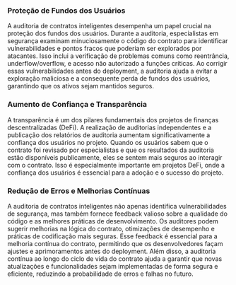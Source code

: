 ### Proteção de Fundos dos Usuários

A auditoria de contratos inteligentes desempenha um papel crucial na proteção dos fundos dos usuários. Durante a auditoria, especialistas em segurança examinam minuciosamente o código do contrato para identificar vulnerabilidades e pontos fracos que poderiam ser explorados por atacantes. Isso inclui a verificação de problemas comuns como reentrância, underflow/overflow, e acesso não autorizado a funções críticas. Ao corrigir essas vulnerabilidades antes do deployment, a auditoria ajuda a evitar a exploração maliciosa e a consequente perda de fundos dos usuários, garantindo que os ativos sejam mantidos seguros.

### Aumento de Confiança e Transparência

A transparência é um dos pilares fundamentais dos projetos de finanças descentralizadas (DeFi). A realização de auditorias independentes e a publicação dos relatórios de auditoria aumentam significativamente a confiança dos usuários no projeto. Quando os usuários sabem que o contrato foi revisado por especialistas e que os resultados da auditoria estão disponíveis publicamente, eles se sentem mais seguros ao interagir com o contrato. Isso é especialmente importante em projetos DeFi, onde a confiança dos usuários é essencial para a adoção e o sucesso do projeto.

### Redução de Erros e Melhorias Contínuas

A auditoria de contratos inteligentes não apenas identifica vulnerabilidades de segurança, mas também fornece feedback valioso sobre a qualidade do código e as melhores práticas de desenvolvimento. Os auditores podem sugerir melhorias na lógica do contrato, otimizações de desempenho e práticas de codificação mais seguras. Esse feedback é essencial para a melhoria contínua do contrato, permitindo que os desenvolvedores façam ajustes e aprimoramentos antes do deployment. Além disso, a auditoria contínua ao longo do ciclo de vida do contrato ajuda a garantir que novas atualizações e funcionalidades sejam implementadas de forma segura e eficiente, reduzindo a probabilidade de erros e falhas no futuro.

